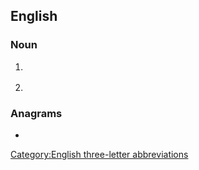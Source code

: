 {{also|ádh|-adh}}
==English==

===Noun===
{{en-noun|~}}

# {{lb|en|hormone}} {{initialism of|antidiuretic hormone|lang=en}}
# {{initialism of|[[alcohol]] [[dehydrogenase]]|lang=en}}

===Anagrams===
* {{anagrams|en|a=adh|AHD|DHA|HDA|dah|had}}

[[Category:English three-letter abbreviations]]